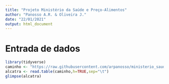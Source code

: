```yaml
---
title: "Projeto Ministério da Saúde e Preço-Alimentos"
author: "Panosso A.R. & Oliveira J."
date: "22/01/2021"
output: html_document
---
```

# Entrada de dados

```r
library(tidyverse)
caminho <- "https://raw.githubusercontent.com/arpanosso/ministerio_saude_alimentos/main/dados/alcatra.txt"
alcatra <- read.table(caminho,h=TRUE,sep="\t")
glimpse(alcatra)
```


